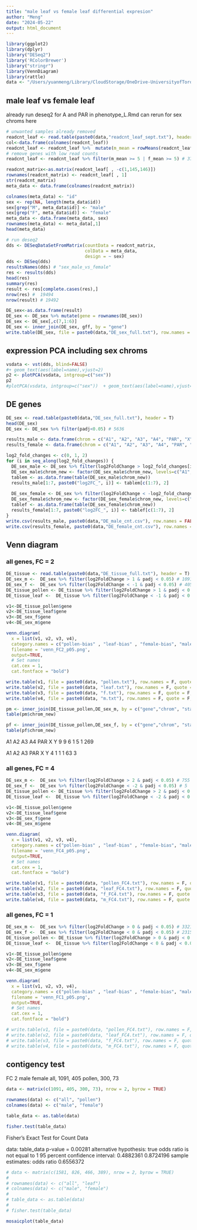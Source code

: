 ```yaml
---
title: "male leaf vs female leaf differential expresion"
author: "Meng"
date: "2024-05-22"
output: html_document
---
```


```r
library(ggplot2)
library(dplyr)
library("DESeq2")
library('RColorBrewer')
library("stringr")
library(VennDiagram)
library(rattle)
data <- "/Users/yuanmeng/Library/CloudStorage/OneDrive-UniversityofToronto/Manuscripts/rumex_eqtl/"
```

## male leaf vs female leaf
already run deseq2 for A and PAR in phenotype_L.Rmd
can rerun for sex chroms here
```r
# unwanted samples already removed
readcnt_leaf <- read.table(paste0(data,"readcnt_leaf_sept.txt"), header = T, check.names = F)
col<-data.frame(colnames(readcnt_leaf))
readcnt_leaf <- readcnt_leaf %>%  mutate(m_mean = rowMeans(readcnt_leaf[,c(2:70)] )) %>% mutate(f_mean = rowMeans(readcnt_leaf[,c(71:144)] ))
# remove genes with low read counts
readcnt_leaf <- readcnt_leaf %>% filter(m_mean >= 5 | f_mean >= 5) # 37659 -> 19494

readcnt_matrix<-as.matrix(readcnt_leaf[ , -c(1,145,146)]) 
rownames(readcnt_matrix) <- readcnt_leaf[ , 1]
str(readcnt_matrix)
meta_data <- data.frame(colnames(readcnt_matrix))

colnames(meta_data) <- "id"
sex <- rep(NA, length(meta_data$id))
sex[grep("M", meta_data$id)] <- "male"
sex[grep("F", meta_data$id)] <- "female"
meta_data <- data.frame(meta_data, sex)
rownames(meta_data) <- meta_data[,1]
head(meta_data)

# run deseq2
dds <- DESeqDataSetFromMatrix(countData = readcnt_matrix, 
                              colData = meta_data,
                              design = ~ sex)
dds <- DESeq(dds)
resultsNames(dds) # "sex_male_vs_female"
res <- results(dds)
head(res)
summary(res)
result <- res[complete.cases(res),]
nrow(res) #  19494
nrow(result) # 19492

DE_sex<-as.data.frame(result)
DE_sex <- DE_sex %>% mutate(gene = rownames(DE_sex))
DE_sex <- DE_sex[,c(7,1:6)]
DE_sex <- inner_join(DE_sex, gff, by = "gene")
write.table(DE_sex, file = paste0(data,"DE_sex_full.txt"), row.names = FALSE, quote = F)
```

## expression PCA including sex chroms
```r
vsdata <- vst(dds, blind=FALSE)
#+ geom_text(aes(label=name),vjust=2)
p2 <- plotPCA(vsdata, intgroup=c("sex"))  
p2
#plotPCA(vsdata, intgroup=c("sex"))  + geom_text(aes(label=name),vjust=2)
```



## DE genes
```r
DE_sex <- read.table(paste0(data,"DE_sex_full.txt"), header = T)
head(DE_sex) 
DE_sex <- DE_sex %>% filter(padj<0.05) # 5636

results_male <- data.frame(chrom = c("A1", "A2", "A3", "A4", "PAR", "X", "Y"), log2FC_1 = NA, log2FC_2 = NA, log2FC_3 = NA)
results_female <- data.frame(chrom = c("A1", "A2", "A3", "A4", "PAR", "X", "Y"), log2FC_1 = NA, log2FC_2 = NA, log2FC_3 = NA)

log2_fold_changes <- c(0, 1, 2)
for (i in seq_along(log2_fold_changes)) {
  DE_sex_male <- DE_sex %>% filter(log2FoldChange > log2_fold_changes[i] & padj < 0.05)
  DE_sex_male$chrom_new <- factor(DE_sex_male$chrom_new, levels=c("A1", "A2", "A3", "A4", "PAR", "X", "Y"))
  tablem <- as.data.frame(table(DE_sex_male$chrom_new))
  results_male[1:7, paste0("log2FC_", i)] <- tablem[c(1:7), 2]  
  
  DE_sex_female <- DE_sex %>% filter(log2FoldChange < -log2_fold_changes[i] & padj < 0.05)
  DE_sex_female$chrom_new <- factor(DE_sex_female$chrom_new, levels=c("A1", "A2", "A3", "A4", "PAR", "X", "Y"))
  tablef <- as.data.frame(table(DE_sex_female$chrom_new))
  results_female[1:7, paste0("log2FC_", i)] <- tablef[c(1:7), 2]  
}
write.csv(results_male, paste0(data,"DE_male_cnt.csv"), row.names = FALSE)
write.csv(results_female, paste0(data,"DE_female_cnt.csv"), row.names = FALSE)
```


## Venn diagram
### all genes, FC = 2
```r
DE_tissue <- read.table(paste0(data,"DE_tissue_full.txt"), header = T)
DE_sex_m <-  DE_sex %>% filter(log2FoldChange > 1 & padj < 0.05) # 1091
DE_sex_f <-  DE_sex %>% filter(log2FoldChange < -1 & padj < 0.05) # 405
DE_tissue_pollen <- DE_tissue %>% filter(log2FoldChange > 1 & padj < 0.05) # 6702
DE_tissue_leaf <-  DE_tissue %>% filter(log2FoldChange < -1 & padj < 0.05) # 9947

v1<-DE_tissue_pollen$gene
v2<-DE_tissue_leaf$gene
v3<-DE_sex_f$gene
v4<-DE_sex_m$gene

venn.diagram(
  x = list(v1, v2, v3, v4),
  category.names = c("pollen-bias" , "leaf-bias" , "female-bias", "male-bias"),
  filename = 'venn_FC2_p05.png',
  output=TRUE,
  # Set names
  cat.cex = 1,
  cat.fontface = "bold")

write.table(v1, file = paste0(data, "pollen.txt"), row.names = F, quote = F, col.names = F)
write.table(v2, file = paste0(data, "leaf.txt"), row.names = F, quote = F, col.names = F)
write.table(v3, file = paste0(data, "f.txt"), row.names = F, quote = F, col.names = F)
write.table(v4, file = paste0(data, "m.txt"), row.names = F, quote = F, col.names = F)

pm <- inner_join(DE_tissue_pollen,DE_sex_m, by = c("gene","chrom", "start", "end", "chrom_new"))
table(pm$chrom_new)

pf <- inner_join(DE_tissue_pollen,DE_sex_f, by = c("gene","chrom", "start", "end", "chrom_new"))
table(pf$chrom_new)
```
 A1  A2  A3  A4 PAR   X   Y 
  9   9   6   1   5   1 269 

 A1  A2  A3 PAR   X   Y 
  4   1   1   1  63   3  
  
### all genes, FC = 4
```r
DE_sex_m <-  DE_sex %>% filter(log2FoldChange > 2 & padj < 0.05) # 755
DE_sex_f <-  DE_sex %>% filter(log2FoldChange < -2 & padj < 0.05) # 5
DE_tissue_pollen <- DE_tissue %>% filter(log2FoldChange > 2 & padj < 0.05) # 5205
DE_tissue_leaf <-  DE_tissue %>% filter(log2FoldChange < -2 & padj < 0.05) # 6297

v1<-DE_tissue_pollen$gene
v2<-DE_tissue_leaf$gene
v3<-DE_sex_f$gene
v4<-DE_sex_m$gene

venn.diagram(
  x = list(v1, v2, v3, v4),
  category.names = c("pollen-bias" , "leaf-bias" , "female-bias", "male-bias"),
  filename = 'venn_FC4_p05.png',
  output=TRUE,
  # Set names
  cat.cex = 1,
  cat.fontface = "bold")

write.table(v1, file = paste0(data, "pollen_FC4.txt"), row.names = F, quote = F, col.names = F)
write.table(v2, file = paste0(data, "leaf_FC4.txt"), row.names = F, quote = F, col.names = F)
write.table(v3, file = paste0(data, "f_FC4.txt"), row.names = F, quote = F, col.names = F)
write.table(v4, file = paste0(data, "m_FC4.txt"), row.names = F, quote = F, col.names = F)
```

### all genes, FC = 1
```r
DE_sex_m <-  DE_sex %>% filter(log2FoldChange > 0 & padj < 0.05) # 3321
DE_sex_f <-  DE_sex %>% filter(log2FoldChange < 0 & padj < 0.05) # 2315
DE_tissue_pollen <- DE_tissue %>% filter(log2FoldChange > 0 & padj < 0.05) # 7991
DE_tissue_leaf <-  DE_tissue %>% filter(log2FoldChange < 0 & padj < 0.05) # 11831

v1<-DE_tissue_pollen$gene
v2<-DE_tissue_leaf$gene
v3<-DE_sex_f$gene
v4<-DE_sex_m$gene

venn.diagram(
  x = list(v1, v2, v3, v4),
  category.names = c("pollen-bias" , "leaf-bias" , "female-bias", "male-bias"),
  filename = 'venn_FC1_p05.png',
  output=TRUE,
  # Set names
  cat.cex = 1,
  cat.fontface = "bold")

# write.table(v1, file = paste0(data, "pollen_FC4.txt"), row.names = F, quote = F, col.names = F)
# write.table(v2, file = paste0(data, "leaf_FC4.txt"), row.names = F, quote = F, col.names = F)
# write.table(v3, file = paste0(data, "f_FC4.txt"), row.names = F, quote = F, col.names = F)
# write.table(v4, file = paste0(data, "m_FC4.txt"), row.names = F, quote = F, col.names = F)
```



## contigency test
FC 2
male female
all, 1091, 405
pollen, 300, 73

```r
data <- matrix(c(1091, 405, 300, 73), nrow = 2, byrow = TRUE)

rownames(data) <- c("all", "pollen")
colnames(data) <- c("male", "female")

table_data <- as.table(data)

fisher.test(table_data)
```
Fisher's Exact Test for Count Data

data:  table_data
p-value = 0.00281
alternative hypothesis: true odds ratio is not equal to 1
95 percent confidence interval:
 0.4882361 0.8724196
sample estimates:
odds ratio 
 0.6556372
 
```r
# data <- matrix(c(1581, 826, 466, 389), nrow = 2, byrow = TRUE)
# 
# rownames(data) <- c("all", "leaf")
# colnames(data) <- c("male", "female")
# 
# table_data <- as.table(data)
# 
# fisher.test(table_data)
```


```r
mosaicplot(table_data)
```

